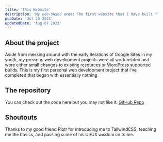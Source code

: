 ```yaml
---
title: 'This Website'
description: 'My web-based area: The first website that I have built from the ground up.'
pubDate: 'Jul 20 2023'
updatedDate: 'Aug 07 2023'
---
```

## About the project

Aside from messing around with the early iterations of Google Sites in my youth, my previous web development projects were all work related and were either small changes to existing resources or WordPress supported builds. This is my first personal web development project that I've completed that began with essentially nothing.

## The repository

You can check out the code here but you may not like it: [GitHub Repo](https://github.com/crsnchng/crsnchng.github.io)

## Shoutouts

Thanks to my good friend Piotr for introducing me to TailwindCSS, teaching me the basics, and passing some of his UI/UX wisdom on to me.